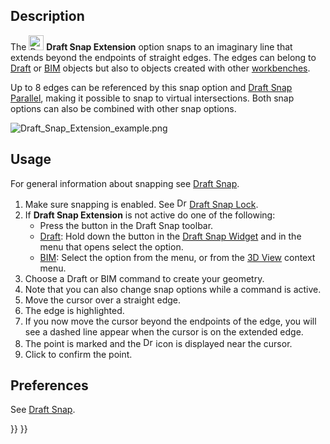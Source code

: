<languages/>

{{Docnav
|[[Draft_Snap_Perpendicular|Snap Perpendicular]]
|[[Draft_Snap_Parallel|Snap Parallel]]
|[[Draft_Workbench|Draft]]
|IconL=Draft_Snap_Perpendicular.svg
|IconR=Draft_Snap_Parallel.svg
|IconC=Workbench_Draft.svg
}}

{{GuiCommand
|Name=Draft Snap Extension
|MenuLocation=Snapping → Snap Extension
|Workbenches=[[Draft_Workbench|Draft]], [[BIM_Workbench|BIM]]
|SeeAlso=[[Draft_Snap|Draft Snap]], [[Draft_Snap_Lock|Draft Snap Lock]]
}}

== Description ==

The [[Image:Draft_Snap_Extension.svg|24px]] '''Draft Snap Extension''' option snaps to an imaginary line that extends beyond the endpoints of straight edges. The edges can belong to [[Draft_Workbench|Draft]] or [[BIM_Workbench|BIM]] objects but also to objects created with other [[Workbenches|workbenches]].

Up to 8 edges can be referenced by this snap option and [[Draft_Snap_Parallel|Draft Snap Parallel]], making it possible to snap to virtual intersections. Both snap options can also be combined with other snap options.

[[Image:Draft_Snap_Extension_example.png]]
{{Caption|Snapping the second point of a line to the extension of an edge}}

== Usage ==

For general information about snapping see [[Draft_Snap|Draft Snap]].

# Make sure snapping is enabled. See [[Image:Draft_Snap_Lock.svg|16px]] [[Draft_Snap_Lock|Draft Snap Lock]].
# If '''Draft Snap Extension''' is not active do one of the following:
#* Press the {{Button|[[Image:Draft_Snap_Extension.svg|16px]] [[Draft_Snap_Extension|Snap Extension]]}} button in the Draft Snap toolbar.
#* [[Draft_Workbench|Draft]]: Hold down the {{Button|[[Image:Draft_Snap_Lock.svg|x16px]][[Image:Toolbar_flyout_arrow.svg|x16px]]}} button in the [[Draft_Snap_Widget|Draft Snap Widget]] and in the menu that opens select the {{MenuCommand|[[Image:Draft_Snap_Extension.svg|16px]] Snap Extension}} option.
#* [[BIM_Workbench|BIM]]: Select the {{MenuCommand|Snapping → [[Image:Draft_Snap_Extension.svg|16px]] Snap Extension}} option from the menu, or from the [[3D_View|3D View]] context menu.
# Choose a Draft or BIM command to create your geometry.
# Note that you can also change snap options while a command is active.
# Move the cursor over a straight edge.
# The edge is highlighted.
# If you now move the cursor beyond the endpoints of the edge, you will see a dashed line appear when the cursor is on the extended edge.
# The point is marked and the [[Image:Draft_Snap_Extension.svg|16px]] icon is displayed near the cursor.
# Click to confirm the point.

== Preferences ==

See [[Draft_Snap#Preferences|Draft Snap]].


{{Docnav
|[[Draft_Snap_Perpendicular|Snap Perpendicular]]
|[[Draft_Snap_Parallel|Snap Parallel]]
|[[Draft_Workbench|Draft]]
|IconL=Draft_Snap_Perpendicular.svg
|IconR=Draft_Snap_Parallel.svg
|IconC=Workbench_Draft.svg
}}

{{Draft Tools navi{{#translation:}}}}
{{Userdocnavi{{#translation:}}}}